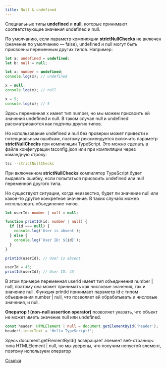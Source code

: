 ```yaml
---
title: Null & undefined
---
```


Cпециальные типы **undefined** и **null**, которые принимают соответствующие значения undefined и null.

По умолчанию, если параметр компиляции **strictNullChecks** не включен (значение по умолчанию — false), undefined и null могут быть присвоены переменным других типов. Например:

```typescript
let a: undefined = undefined;
let b: null = null;

let x: number = undefined;
console.log(x); // undefined

x = null;
console.log(x); // null

x = 5;
console.log(x); // 5
```

Здесь переменная x имеет тип number, но мы можем присвоить ей значения undefined и null. В таком случае null и undefined рассматриваются как подтипы других типов.

Но использование undefined и null без проверки может привести к потенциальным ошибкам, поэтому рекомендуется включить параметр **strictNullChecks** при компиляции TypeScript. Это можно сделать в файле конфигурации tsconfig.json или при компиляции через командную строку:

```bash
tsc --strictNullChecks
```

При включенном **strictNullChecks** компилятор TypeScript будет выдавать ошибку, если попытаться присвоить undefined или null переменной другого типа.

Но существуют ситуации, когда неизвестно, будет ли значение null или какое-то другое конкретное значение. В таких случаях можно использовать объединение типов.

```typescript
let userId: number | null = null;

function printId(id: number | null) {
  if (id === null) {
    console.log('User is absent');
  } else {
    console.log(`User ID: ${id}`);
  }
}

printId(userId); // User is absent

userId = 45;
printId(userId); // User ID: 45
```

В этом примере переменная userId имеет тип объединения number | null, поэтому она может принимать как числовые значения, так и значение null. Функция printId принимает параметр id с типом объединения number | null, что позволяет ей обрабатывать и числовые значения, и null.

**Оператор ! (non-null assertion operator)** позволяет указать, что объект не может иметь значение null или undefined.

```typescript
const header: HTMLElement | null = document.getElementById('header');
header!.innerText = 'Hello TypeScript!';
```

Здесь document.getElementById() возвращает элемент веб-страницы типа HTMLElement | null, но мы уверены, что получим непустой элемент, поэтому используем оператор

[Ссылка](https://metanit.com/web/typescript/2.8.php)
